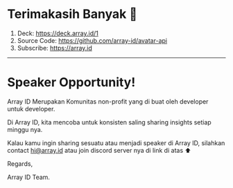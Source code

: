 <SlidePage>

# Terimakasih Banyak 🙏

1. Deck: https://deck.array.id/1
1. Source Code: https://github.com/array-id/avatar-api
1. Subscribe: https://array.id

---

# Speaker Opportunity!

Array ID Merupakan Komunitas non-profit yang di buat oleh developer untuk developer.

Di Array ID, kita mencoba untuk konsisten saling sharing insights setiap minggu nya.

Kalau kamu ingin sharing sesuatu atau menjadi speaker di Array ID, silahkan contact [hi@array.id](mailto:hi@array.id) atau join discord server nya di link di atas ⬆️

Regards,

Array ID Team.

</SlidePage>
